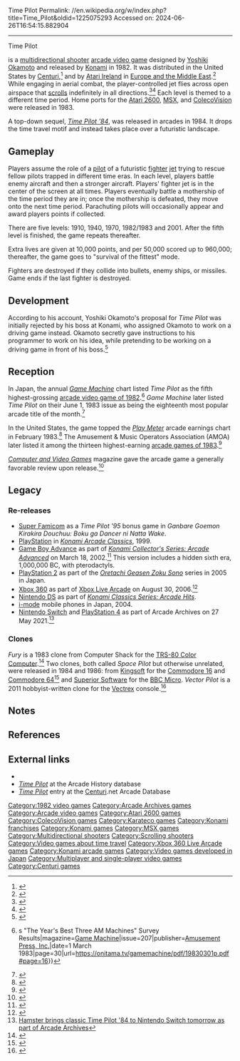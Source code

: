 Time Pilot
Permalink: //en.wikipedia.org/w/index.php?title=Time_Pilot&oldid=1225075293
Accessed on: 2024-06-26T16:54:15.882904



------
Time Pilot
{{Short description|1982 video game}}
{{Infobox video game
| title = Time Pilot
| image = Time Pilot Flyer.png
| caption = North American arcade flyer
| developer = [[Konami]]
| publisher = {{Video game release|WW|[[Konami]]<ref>{{cite web |title=Video Game Flyers: Time Pilot, Konami (USA) |url=https://flyers.arcade-museum.com/?page=thumbs&db=videodb&id=2780 |website=The Arcade Flyer Archive |access-date=7 April 2021}}</ref><ref>{{cite web |title=Video Game Flyers: Time Pilot / Pooyan (Konami, UK) |url=https://flyers.arcade-museum.com/?page=thumbs&db=videodb&id=2957 |website=The Arcade Flyer Archive |access-date=7 April 2021}}</ref>|NA|[[Centuri]]<ref name="GM203"/>|EU|[[Atari, Inc.|Atari Ireland]]<ref name="cashbox"/>|FRA|[[:fr:Karateco|Karateco]]<ref>{{cite web |title=Video Game Flyers: Time Pilot, Karateco (France) |url=https://flyers.arcade-museum.com/?page=thumbs&db=videodb&id=6519 |website=The Arcade Flyer Archive |access-date=7 April 2021}}</ref>|MENA|[[Atari, Inc.|Atari Ireland]]<ref name="cashbox"/>}}
| designer = [[Yoshiki Okamoto]]
| artist = Hideki Ooyama
| composer = Masahiro Inoue
| platforms = [[Arcade video game|Arcade]], [[Atari 2600]], [[MSX]], [[ColecoVision]]
| release = '''Arcade''' {{Video game release|JP|November 1982<ref>{{cite web |title=TIME PILOT |url=https://mediaarts-db.bunka.go.jp/id/M733292 |website=Media Arts Database |publisher=[[Agency for Cultural Affairs]] |access-date=5 May 2021}}</ref>|WW|January 1983<ref>{{cite book |last1=Akagi |first1=Masumi |title=アーケードTVゲームリスト国内•海外編(1971-2005) |trans-title=Arcade TV Game List: Domestic • Overseas Edition (1971-2005) |date=October 13, 2006 |publisher=Amusement News Agency |language=ja |location=Japan |isbn=978-4990251215 |page=113 |url=https://archive.org/details/ArcadeGameList1971-2005/page/n114}}</ref><ref name="cashbox"/>}} '''Atari 2600''' {{Video game release|WW|1983}} '''ColecoVision'''{{Video game release|WW|1983}}'''MSX'''{{Video game release|EU|1983|JP|December 1984}}
| genre = [[Multidirectional shooter]]
| modes = [[Single-player]], [[multiplayer]]
}}

{{Nihongo foot|'''''Time Pilot'''''|タイムパイロット|Taimu pairotto|lead=yes|group=lower-alpha}} is a [[multidirectional shooter]] [[arcade video game]] designed by [[Yoshiki Okamoto]] and released by [[Konami]] in 1982. It was distributed in the United States by [[Centuri]],<ref name="GM203">{{cite magazine|title=Overseas Readers Column - Konami's Video "Time Pilot" Licensed To Century Of U.S.A.|magazine=[[:ja:ゲームマシン|Game Machine]]|issue=203|publisher=[[:ja:アミューズメント通信社|Amusement Press, Inc.]]|date=15 December 1982|page=30|lang=ja}}</ref> and by [[Atari, Inc.|Atari Ireland]] in [[Europe, the Middle East and Africa|Europe and the Middle East]].<ref name="cashbox">{{cite magazine |title=Industry News: Atari, Konami Announce Pact For 'Time Pilot' |magazine=[[Cash Box]] |date=18 December 1982 |page=106 |url=https://archive.org/details/cashbox44unse_27/page/n155 |publisher=Cash Box Pub. Co.}}</ref> While engaging in aerial combat, the player-controlled jet flies across open airspace that [[Scrolling|scrolls]] indefinitely in all directions.<ref>{{cite web|title=Konami Classics Series: Arcade Hits - NDS - Review|publisher=GameZone |date=April 9, 2007|url=http://nds.gamezone.com/reviews/item/konami_classics_series_arcade_hits_nds_review|accessdate=2011-04-08|archive-url=https://web.archive.org/web/20110809142455/http://nds.gamezone.com/reviews/item/konami_classics_series_arcade_hits_nds_review|archive-date=2011-08-09|url-status=dead}}</ref><ref>{{cite web|title=Konami Arcade Classics: Well, at least it's classic|website=IGN |date=January 7, 2000|url=http://psx.ign.com/articles/161/161714p1.html |accessdate=2011-04-08|archive-url=https://web.archive.org/web/20110728114606/http://psx.ign.com/articles/161/161714p1.html|archive-date=2011-07-28|url-status=live}}</ref> Each level is themed to a different time period. Home ports for the [[Atari 2600]], [[MSX]], and [[ColecoVision]] were released in 1983.

A top-down sequel, ''[[Time Pilot '84]]'', was released in arcades in 1984. It drops the time travel motif and instead takes place over a futuristic landscape.

==Gameplay==
{{unreferenced section|date=April 2018}}
Players assume the role of a [[aircraft pilot|pilot]] of a futuristic [[fighter aircraft|fighter]] [[jet aircraft|jet]] trying to rescue fellow pilots trapped in different time eras. In each level, players battle enemy aircraft and then a stronger aircraft. Players' fighter jet is in the center of the screen at all times. Players eventually battle a mothership of the time period they are in; once the mothership is defeated, they move onto the next time period. Parachuting pilots will occasionally appear and award players points if collected.

There are five levels: 1910, 1940, 1970, 1982/1983{{efn|As this level represents what was then the present day, all releases of ''Time Pilot'' produced after 1982 contain an updated version of the game that changes the year to 1983.}} and 2001. After the fifth level is finished, the game repeats thereafter.

Extra lives are given at 10,000 points, and per 50,000 scored up to 960,000; thereafter, the game goes to "survival of the fittest" mode.

Fighters are destroyed if they collide into bullets, enemy ships, or missiles. Game ends if the last fighter is destroyed.

==Development==
According to his account, Yoshiki Okamoto's proposal for ''Time Pilot'' was initially rejected by his boss at Konami, who assigned Okamoto to work on a driving game instead. Okamoto secretly gave instructions to his programmer to work on his idea, while pretending to be working on a driving game in front of his boss.<ref>{{cite web |url=http://www.videogames.com/features/universal/okamoto/oktime.html |title=VideoGameSpot's Interview with Yoshiki Okamoto|last=Kent|first=Steven |archive-url=https://web.archive.org/web/19981207033331/http://www.videogames.com/features/universal/okamoto/oktime.html |archive-date=December 7, 1998}}</ref>

== Reception ==
In Japan, the annual ''[[:ja:ゲームマシン|Game Machine]]'' chart listed ''Time Pilot'' as the fifth highest-grossing [[1982 in video games|arcade video game of 1982]].<ref>{{cite magazine|title="Pole Position" No. 1 Video Game: ''Game Machine''{{'}}s "The Year's Best Three AM Machines" Survey Results|magazine=[[:ja:ゲームマシン|Game Machine]]|issue=207|publisher=[[:ja:アミューズメント通信社|Amusement Press, Inc.]]|date=1 March 1983|page=30|url=https://onitama.tv/gamemachine/pdf/19830301p.pdf#page=16}}</ref> ''Game Machine'' later listed ''Time Pilot'' on their June 1, 1983 issue as being the eighteenth most popular arcade title of the month.<ref>{{cite magazine|title=Game Machine's Best Hit Games 25 - テーブル型TVゲーム機 (Table Videos)|magazine=[[:ja:ゲームマシン|Game Machine]]|issue=213|publisher=[[:ja:アミューズメント通信社|Amusement Press, Inc.]]|date=1 June 1983|page=29|lang=ja}}</ref>

In the United States, the game topped the ''[[Play Meter]]'' arcade earnings chart in February 1983.<ref>{{cite magazine |title=The Top 15 Arcade Games: February 15, 1983 |magazine=Video Games |date=April 1983 |volume=1 |issue=7 |page=82 |url=https://archive.org/details/Video_Games_Volume_1_Number_07_1983-04_Pumpkin_Press_US/page/n81}}</ref> The Amusement & Music Operators Association (AMOA) later listed it among the thirteen highest-earning [[1983 in video games|arcade games of 1983]].<ref>{{cite magazine |title=AMOA Votes On Annual Game Awards |magazine=[[Cash Box]] |date=October 29, 1983 |page=60 |url=https://archive.org/details/cashbox45unse_20/page/68}}</ref>

''[[Computer and Video Games]]'' magazine gave the arcade game a generally favorable review upon release.<ref>{{cite magazine |title=Arcade Action |magazine=[[Computer and Video Games]] |date=16 April 1983 |issue=19 (May 1983) |pages=30–1 |url=https://www.solvalou.com/arcade/reviews/176/493}}</ref>

==Legacy==
=== Re-releases ===
* [[Super Famicom]] as a ''Time Pilot '95'' bonus game in ''Ganbare Goemon Kirakira Douchuu: Boku ga Dancer ni Natta Wake''.
* [[PlayStation (console)|PlayStation]] in ''[[Konami Arcade Classics]]'', 1999.
* [[Game Boy Advance]] as part of ''[[Konami Collector's Series: Arcade Advanced]]'' on March 18, 2002.<ref>{{cite web | url=http://gameboy.ign.com/articles/694/694557p1.html | title=GBA Gems: Konami Collector's Series: Arcade Advanced | work=IGN | date=8 March 2006 | accessdate=2006-09-01 | archive-url=https://web.archive.org/web/20110614000105/http://gameboy.ign.com/articles/694/694557p1.html | archive-date=2011-06-14 | url-status=live}}</ref> This version includes a hidden sixth era, 1,000,000 BC, with pterodactyls.
* [[PlayStation 2]] as part of the ''[[Oretachi Geasen Zoku Sono]]'' series in 2005 in Japan.
* [[Xbox 360]] as part of [[Xbox Live Arcade]] on August 30, 2006.<ref>{{cite web | url=http://news.teamxbox.com/xbox/11668/Time-Pilot-Flies-Onto-Xbox-Live-Marketplace/ | publisher=IGN | work=TeamXbox | accessdate=2006-09-01 | title=Time Pilot Flies Onto Xbox Live Marketplace | archive-url=https://web.archive.org/web/20120205003151/http://news.teamxbox.com/xbox/11668/Time-Pilot-Flies-Onto-Xbox-Live-Marketplace/ | archive-date=2012-02-05 | url-status=dead}}</ref>
* [[Nintendo DS]] as part of ''[[Konami Classics Series: Arcade Hits]]''.
* [[i-mode]] mobile phones in Japan, 2004.
* [[Nintendo Switch]] and [[PlayStation 4]] as part of Arcade Archives on 27 May 2021.<ref>[https://nintendohill.com/2021/05/hamster-brings-classic-time-pilot-84-to-nintendo-switch-tomorrow-as-part-of-arcade-archives/ Hamster brings classic Time Pilot '84 to Nintendo Switch tomorrow as part of Arcade Archives]</ref>

===Clones===
''Fury'' is a 1983 clone from Computer Shack for the [[TRS-80 Color Computer]].<ref>{{cite web|last=Boyle|first=L. Curtis|title=Fury |url=http://www.lcurtisboyle.com/nitros9/fury.html |website=The Tandy Color Computer Games List}}</ref> Two clones, both called ''Space Pilot'' but otherwise unrelated, were released in 1984 and 1986: from [[Kingsoft GmbH|Kingsoft]] for the [[Commodore 16]] and [[Commodore 64]]<ref>{{cite web|title=Space-Pilot|url=http://www.lemon64.com/?mainurl=http%3A//www.lemon64.com/games/details.php%3FID%3D2396|website=Lemon64}}</ref> and [[Superior Software]] for the [[BBC Micro]]. ''Vector Pilot'' is a 2011 hobbyist-written clone for the [[Vectrex]] console.<ref>{{cite web|last=Tuts|first=Kristof |title=Vector Pilot|url=https://tbone1892001.wixsite.com/vectrex-guide/vector-pilot|website=The Definitive Guide to Vectrex Collecting}}</ref>

==Notes==
{{Notelist}}

==References==
{{reflist}}

==External links==
* {{KLOV game|id=10119}}
* [http://www.arcade-history.com/?page=detail&id=2906 ''Time Pilot''] at the Arcade History database
* [http://www.centuri.net/timepilot.htm ''Time Pilot''] entry at the [[Centuri]].net Arcade Database

{{Konami franchises}}

[[Category:1982 video games]]
[[Category:Arcade Archives games]]
[[Category:Arcade video games]]
[[Category:Atari 2600 games]]
[[Category:ColecoVision games]]
[[Category:Karateco games]]
[[Category:Konami franchises]]
[[Category:Konami games]]
[[Category:MSX games]]
[[Category:Multidirectional shooters]]
[[Category:Scrolling shooters]]
[[Category:Video games about time travel]]
[[Category:Xbox 360 Live Arcade games]]
[[Category:Konami arcade games]]
[[Category:Video games developed in Japan]]
[[Category:Multiplayer and single-player video games]]
[[Category:Centuri games]]
